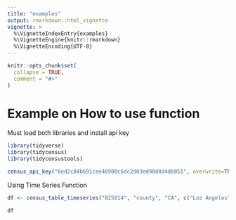 ```yaml
---
title: "examples"
output: rmarkdown::html_vignette
vignette: >
  %\VignetteIndexEntry{examples}
  %\VignetteEngine{knitr::rmarkdown}
  %\VignetteEncoding{UTF-8}
---
```


```r
knitr::opts_chunk$set(
  collapse = TRUE,
  comment = "#>"
)
```

# Example on How to use function

Must load both libraries and install api key

```r
library(tidyverse)
library(tidycensus)
library(tidycensustools)

census_api_key("6ed2c84b691cee46900c6dc2d03ed90d8d4db051", overwrite=TRUE)

```


Using Time Series Function

```r

df <- census_table_timeseries("B25014", "county", "CA", c("Los Angeles", "Orange"), c(2019,2018,2017))

df

```
